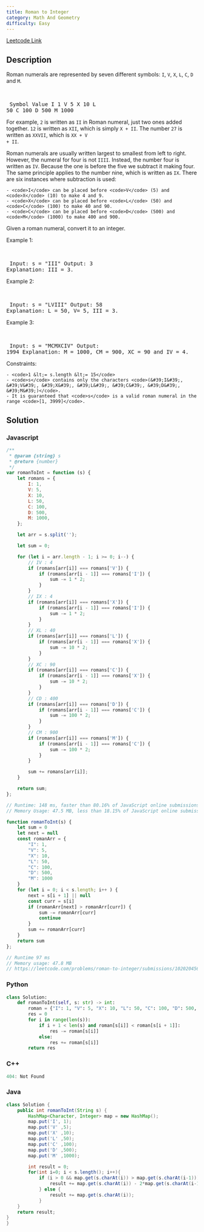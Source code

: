 ```yaml
---
title: Roman to Integer
category: Math And Geometry
difficulty: Easy
---
```


<Callout>

[Leetcode Link](https://leetcode.com/problems/roman-to-integer)

</Callout>

## Description
Roman numerals are represented by seven different symbols: <code>I</code>, <code>V</code>, <code>X</code>, <code>L</code>, <code>C</code>, <code>D</code> and <code>M</code>.

<br /><pre className="overflow-x-auto">
Symbol       Value
I             1
V             5
X             10
L             50
C             100
D             500
M             1000</pre>

For example, <code>2</code> is written as <code>II</code> in Roman numeral, just two ones added together. <code>12</code> is written as <code>XII</code>, which is simply <code>X + II</code>. The number <code>27</code> is written as <code>XXVII</code>, which is <code>XX + V + II</code>.

Roman numerals are usually written largest to smallest from left to right. However, the numeral for four is not <code>IIII</code>. Instead, the number four is written as <code>IV</code>. Because the one is before the five we subtract it making four. The same principle applies to the number nine, which is written as <code>IX</code>. There are six instances where subtraction is used:


	- <code>I</code> can be placed before <code>V</code> (5) and <code>X</code> (10) to make 4 and 9. 
	- <code>X</code> can be placed before <code>L</code> (50) and <code>C</code> (100) to make 40 and 90. 
	- <code>C</code> can be placed before <code>D</code> (500) and <code>M</code> (1000) to make 400 and 900.


Given a roman numeral, convert it to an integer.

 
Example 1:

<br /><pre className="overflow-x-auto">
Input: s = &quot;III&quot;
Output: 3
Explanation: III = 3.
</pre>

Example 2:

<br /><pre className="overflow-x-auto">
Input: s = &quot;LVIII&quot;
Output: 58
Explanation: L = 50, V= 5, III = 3.
</pre>

Example 3:

<br /><pre className="overflow-x-auto">
Input: s = &quot;MCMXCIV&quot;
Output: 1994
Explanation: M = 1000, CM = 900, XC = 90 and IV = 4.
</pre>

 
Constraints:


	- <code>1 &lt;= s.length &lt;= 15</code>
	- <code>s</code> contains only the characters <code>(&#39;I&#39;, &#39;V&#39;, &#39;X&#39;, &#39;L&#39;, &#39;C&#39;, &#39;D&#39;, &#39;M&#39;)</code>.
	- It is guaranteed that <code>s</code> is a valid roman numeral in the range <code>[1, 3999]</code>.



## Solution

### Javascript
```javascript
/**
 * @param {string} s
 * @return {number}
 */
var romanToInt = function (s) {
    let romans = {
        I: 1,
        V: 5,
        X: 10,
        L: 50,
        C: 100,
        D: 500,
        M: 1000,
    };

    let arr = s.split('');

    let sum = 0;

    for (let i = arr.length - 1; i >= 0; i--) {
        // IV : 4
        if (romans[arr[i]] === romans['V']) {
            if (romans[arr[i - 1]] === romans['I']) {
                sum -= 1 * 2;
            }
        }
        // IX : 4
        if (romans[arr[i]] === romans['X']) {
            if (romans[arr[i - 1]] === romans['I']) {
                sum -= 1 * 2;
            }
        }
        // XL : 40
        if (romans[arr[i]] === romans['L']) {
            if (romans[arr[i - 1]] === romans['X']) {
                sum -= 10 * 2;
            }
        }
        // XC : 90
        if (romans[arr[i]] === romans['C']) {
            if (romans[arr[i - 1]] === romans['X']) {
                sum -= 10 * 2;
            }
        }
        // CD : 400
        if (romans[arr[i]] === romans['D']) {
            if (romans[arr[i - 1]] === romans['C']) {
                sum -= 100 * 2;
            }
        }
        // CM : 900
        if (romans[arr[i]] === romans['M']) {
            if (romans[arr[i - 1]] === romans['C']) {
                sum -= 100 * 2;
            }
        }

        sum += romans[arr[i]];
    }

    return sum;
};

// Runtime: 148 ms, faster than 80.16% of JavaScript online submissions for Roman to Integer.
// Memory Usage: 47.5 MB, less than 18.15% of JavaScript online submissions for Roman to Integer.

function romanToInt(s) {
    let sum = 0
    let next = null
    const romanArr = {
        "I": 1,
        "V": 5,
        "X": 10,
        "L": 50,
        "C": 100,
        "D": 500,
        "M": 1000
    }
    for (let i = 0; i < s.length; i++ ) {
        next = s[i + 1] || null
        const curr = s[i]
        if (romanArr[next] > romanArr[curr]) {
            sum -= romanArr[curr]
            continue
        }
        sum += romanArr[curr]
    }
    return sum
};

// Runtime 97 ms
// Memory usage: 47.8 MB
// https://leetcode.com/problems/roman-to-integer/submissions/1020204566/
```
### Python
```python
class Solution:
    def romanToInt(self, s: str) -> int:
        roman = {"I": 1, "V": 5, "X": 10, "L": 50, "C": 100, "D": 500, "M": 1000}
        res = 0
        for i in range(len(s)):
            if i + 1 < len(s) and roman[s[i]] < roman[s[i + 1]]:
                res -= roman[s[i]]
            else:
                res += roman[s[i]]
        return res

```
### C++
```cpp
404: Not Found
```
### Java
```java
class Solution {
    public int romanToInt(String s) {
        HashMap<Character, Integer> map = new HashMap();
        map.put('I', 1);
        map.put('V' ,5);
        map.put('X' ,10);
        map.put('L' ,50);
        map.put('C' ,100);
        map.put('D' ,500);
        map.put('M' ,1000);

        int result = 0;
        for(int i=0; i < s.length(); i++){
            if (i > 0 && map.get(s.charAt(i)) > map.get(s.charAt(i-1)))  {
                result += map.get(s.charAt(i)) - 2*map.get(s.charAt(i-1));
            } else {
                result += map.get(s.charAt(i));
            }
    }
    return result;
}
}

```


